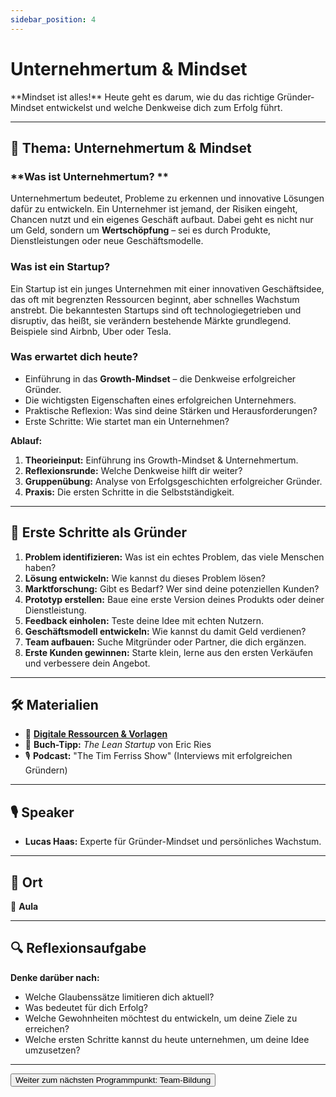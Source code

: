 ```yaml
---
sidebar_position: 4
---
```


# Unternehmertum & Mindset

<Admonition type="info" icon="🧠">
  **Mindset ist alles!**  
  Heute geht es darum, wie du das richtige Gründer-Mindset entwickelst und welche Denkweise dich zum Erfolg führt.
</Admonition>

---

## 🎯 **Thema:** Unternehmertum & Mindset

### **Was ist Unternehmertum? **
Unternehmertum bedeutet, Probleme zu erkennen und innovative Lösungen dafür zu entwickeln. Ein Unternehmer ist jemand, der Risiken eingeht, Chancen nutzt und ein eigenes Geschäft aufbaut. Dabei geht es nicht nur um Geld, sondern um **Wertschöpfung** – sei es durch Produkte, Dienstleistungen oder neue Geschäftsmodelle.

### **Was ist ein Startup?**
Ein Startup ist ein junges Unternehmen mit einer innovativen Geschäftsidee, das oft mit begrenzten Ressourcen beginnt, aber schnelles Wachstum anstrebt. Die bekanntesten Startups sind oft technologiegetrieben und disruptiv, das heißt, sie verändern bestehende Märkte grundlegend. Beispiele sind Airbnb, Uber oder Tesla.

### **Was erwartet dich heute?**
- Einführung in das **Growth-Mindset** – die Denkweise erfolgreicher Gründer.  
- Die wichtigsten Eigenschaften eines erfolgreichen Unternehmers.  
- Praktische Reflexion: Was sind deine Stärken und Herausforderungen?  
- Erste Schritte: Wie startet man ein Unternehmen?  

**Ablauf:**  
1. **Theorieinput:** Einführung ins Growth-Mindset & Unternehmertum.  
2. **Reflexionsrunde:** Welche Denkweise hilft dir weiter?  
3. **Gruppenübung:** Analyse von Erfolgsgeschichten erfolgreicher Gründer.  
4. **Praxis:** Die ersten Schritte in die Selbstständigkeit.  

---

## 🚀 **Erste Schritte als Gründer**
1. **Problem identifizieren:** Was ist ein echtes Problem, das viele Menschen haben?  
2. **Lösung entwickeln:** Wie kannst du dieses Problem lösen?  
3. **Marktforschung:** Gibt es Bedarf? Wer sind deine potenziellen Kunden?  
4. **Prototyp erstellen:** Baue eine erste Version deines Produkts oder deiner Dienstleistung.  
5. **Feedback einholen:** Teste deine Idee mit echten Nutzern.  
6. **Geschäftsmodell entwickeln:** Wie kannst du damit Geld verdienen?  
7. **Team aufbauen:** Suche Mitgründer oder Partner, die dich ergänzen.  
8. **Erste Kunden gewinnen:** Starte klein, lerne aus den ersten Verkäufen und verbessere dein Angebot.  

---

## 🛠️ **Materialien**

- 📂 **[Digitale Ressourcen & Vorlagen](https://drive.google.com/drive/folders/1GMZ5pg54OIcuKGARYLaR_-Cr4w9XJ9iA?usp=drive_link)**  
- 📘 **Buch-Tipp:** *The Lean Startup* von Eric Ries  
- 🎙️ **Podcast:** "The Tim Ferriss Show" (Interviews mit erfolgreichen Gründern)  

---

## 🎙️ **Speaker**

- **Lucas Haas:** Experte für Gründer-Mindset und persönliches Wachstum.  

---

## 📍 **Ort**

📍 **Aula**  


---

## 🔍 **Reflexionsaufgabe**

**Denke darüber nach:**  
- Welche Glaubenssätze limitieren dich aktuell?  
- Was bedeutet für dich Erfolg?  
- Welche Gewohnheiten möchtest du entwickeln, um deine Ziele zu erreichen?  
- Welche ersten Schritte kannst du heute unternehmen, um deine Idee umzusetzen?  

---

<Button destination="/roadmap/docs/startup-basics/yfn-school/day1/team">
  Weiter zum nächsten Programmpunkt: Team-Bildung
</Button>
